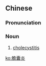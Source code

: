 {{also|胆囊炎}}
==Chinese==
{{zh-forms|s=胆囊炎|type=21}}

===Pronunciation===
{{zh-pron
|m=dǎnnángyán
|cat=n
}}

===Noun===
{{zh-noun}}

# [[cholecystitis]]

[[ko:膽囊炎]]